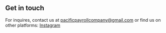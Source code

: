 ## Get in touch

For inquires, contact us at [pacificpayrollcompany@gmail.com]() or find us on other platforms: [Instagram](https://www.instagram.com/pacificpayroll/)
